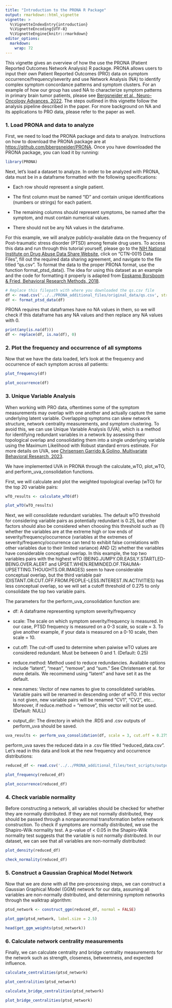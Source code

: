 ```yaml
---
title: "Introduction to the PRONA R Package"
output: rmarkdown::html_vignette
vignette: >
  %\VignetteIndexEntry{introduction}
  %\VignetteEncoding{UTF-8}
  %\VignetteEngine{knitr::rmarkdown}
editor_options: 
  markdown: 
    wrap: 72
---
```


This vignette gives an overview of how the use the PRONA (Patient
Reported Outcomes Network Analysis) R package. PRONA allows users to
input their own Patient Reported Outcomes (PRO) data on symptom
occurrence/frequency/severity and use Network Analysis (NA) to identify
complex symptom concordance patterns and symptom clusters. For an
example of how our group has used NA to characterize symptom patterns in
primary brain tumor patients, please see [Bergsneider et al.,
Neuro-Oncology Advances,
2022](https://pubmed.ncbi.nlm.nih.gov/36820236/). The steps outlined in
this vignette follow the analysis pipeline described in the paper. For
more background on NA and its applications to PRO data, please refer to
the paper as well.

### 1. Load PRONA and data to analyze

First, we need to load the PRONA package and data to analyze.
Instructions on how to download the PRONA package are at
<https://github.com/bbergsneider/PRONA>. Once you have downloaded the
PRONA package, you can load it by running:

```r
library(PRONA)
```

Next, let's load a dataset to analyze. In order to be analyzed with
PRONA, data must be in a dataframe formatted with the following
specifications:

-   Each row should represent a single patient.

-   The first column must be named "ID" and contain unique
    identifications (numbers or strings) for each patient.

-   The remaining columns should represent symptoms, be named after the
    symptom, and must contain numerical values.

-   There should not be any NA values in the dataframe.

For this example, we will analyze publicly-available data on the
frequency of Post-traumatic stress disorder (PTSD) among female drug
users. To access this data and run through this tutorial yourself,
please go to the [NIH National Institute on Drug Abuse Data Share
Website](https://datashare.nida.nih.gov/study/nida-ctn-0015), click on
"CTN-0015 Data Files", fill out the required data sharing agreement, and
navigate to the file titled "qs.csv". To format the data to the proper
PRONA format, use the function format_ptsd_data(). The idea for using
this dataset as an example and the code for formatting it properly is
adapted from [Epskamp Borsboom & Fried, Behavioral Research Methods,
2018](https://pubmed.ncbi.nlm.nih.gov/28342071/).

```r
# Replace this filepath with where you downloaded the qs.csv file
df <- read.csv('../../PRONA_additional_files/original_data/qs.csv', stringsAsFactors = FALSE)
df <- format_ptsd_data(df)
```

PRONA requires that dataframes have no NA values in them, so we will
check if this dataframe has any NA values and then replace any NA values
with 0.

```r
print(any(is.na(df)))
df <- replace(df, is.na(df), 0)
```

### 2. Plot the frequency and occurrence of all symptoms

Now that we have the data loaded, let's look at the frequency and
occurrence of each symptom across all patients:

```r
plot_frequency(df)
```

```r
plot_occurrence(df)
```

### 3. Unique Variable Analysis

When working with PRO data, oftentimes some of the symptom measurements
may overlap with one another and actually capture the same underlying
latent variable. Overlapping symptoms can skew network structure,
network centrality measurements, and symptom clustering. To avoid this,
we can use Unique Variable Analysis (UVA), which is a method for
identifying redundant variables in a network by assessing their
topological overlap and consolidating them into a single underlying
variable using the Maximum Likelihood with Robust standard errors
estimate. For more details on UVA, see [Chrisensen Garrido & Golino,
Multivariate Behavioral Research,
2023](https://doi.org/10.1080/00273171.2023.2194606).

We have implemented UVA in PRONA through the calculate_wTO, plot_wTO,
and perform_uva_consolidation functions.

First, we will calculate and plot the weighted topological overlap (wTO)
for the top 20 variable pairs:

```r
wTO_results <- calculate_wTO(df)
```

```r
plot_wTO(wTO_results)
```

Next, we will consolidate redundant variables. The default wTO threshold
for considering variable pairs as potentially redundant is 0.25, but
other factors should also be considered when choosing this threshold
such as (1) whether the variables are at the extreme high or low ends of
severity/frequency/occurrence (variables at the extremes of
severity/frequency/occurrence can tend to exhibit false correlations
with other variables due to their limited variance) AND (2) whether the
variables have considerable conceptual overlap. In this example, the top
two variables pairs with the highest wTO
(BEING.JUMPY.OR.EASILY.STARTLED-BEING.OVER.ALERT and
UPSET.WHEN.REMINDED.OF.TRAUMA-UPSETTING.THOUGHTS.OR.IMAGES) seem to have
considerable conceptual overlap, but the third variable pair
(DISTANT.OR.CUT.OFF.FROM.PEOPLE-LESS.INTEREST.IN.ACTIVITIES) has less
conceptual overlap, so we will set a cutoff threshold of 0.275 to only
consolidate the top two variable pairs.

The parameters for the perform_uva_consolidation function are:

-   df: A dataframe representing symptom severity/frequency

-   scale: The scale on which symptom severity/frequency is measured. In
    our case, PTSD frequency is measured on a 0-3 scale, so scale = 3.
    To give another example, if your data is measured on a 0-10 scale,
    then scale = 10.

-   cut.off: The cut-off used to determine when paiwise wTO values are
    considered redundant. Must be between 0 and 1. (Default: 0.25)

-   reduce.method: Method used to reduce redundancies. Available options
    include "latent", "mean", "remove", and "sum." See Christensen et
    al. for more details. We recommend using "latent" and have set it as
    the default.

-   new.names: Vector of new names to give to consolidated variables.
    Variable pairs will be renamed in descending order of wTO. If this
    vector is not given, new variable pairs will be renamed "CV1",
    "CV2", etc... Moreover, if reduce.method = "remove", this vector
    will not be used. (Default: NULL)

-   output_dir: The directory in which the .RDS and .csv outputs of
    perform_uva should be saved.

```r
uva_results <- perform_uva_consolidation(df, scale = 3, cut.off = 0.275, reduce.method = "latent", new.names = c('JUMPY.STARTLED.OVER.ALERT', 'UPSETTING.REMINDERS'), output_dir = '../../PRONA_additional_files/test_scripts/output')
```

perform_uva saves the reduced data in a .csv file titled
"reduced_data.csv". Let's read in this data and look at the new
frequency and occurrence distributions:

```r
reduced_df <- read.csv('../../PRONA_additional_files/test_scripts/output/reduced_data.csv', stringsAsFactors = FALSE)
```

```r
plot_frequency(reduced_df)
```

```r
plot_occurrence(reduced_df)
```

### 4. Check variable normality

Before constructing a network, all variables should be checked for
whether they are normally distributed. If they are not normally
distributed, they should be passed through a nonparanormal
transformation before network construction. To check if symptoms are
normally distributed, we use the Shapiro-Wilk normality test. A p-value
of \< 0.05 in the Shapiro-Wilk normality test suggests that the variable
is not normally distributed. In our dataset, we can see that all
variables are non-normally distributed:

```r
plot_density(reduced_df)
```

```r
check_normality(reduced_df)
```

### 5. Construct a Gaussian Graphical Model Network

Now that we are done with all the pre-processing steps, we can construct
a Gaussian Graphical Model (GGM) network for our data, assuming all
variables are non-normally distributed, and determining symptom networks
through the walktrap algorithm:

```r
ptsd_network <- construct_ggm(reduced_df, normal = FALSE)
```

```r
plot_ggm(ptsd_network, label.size = 2.5)
```

```r
head(get_ggm_weights(ptsd_network))
```

### 6. Calculate network centrality measurements

Finally, we can calculate centrality and bridge centrality measurements
for the network such as strength, closeness, betweenness, and expected
influence.

```r
calculate_centralities(ptsd_network)
```

```r
plot_centralities(ptsd_network)
```

```r
calculate_bridge_centralities(ptsd_network)
```

```r
plot_bridge_centralities(ptsd_network)
```
